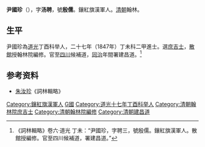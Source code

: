 '''尹國珍'''（{{bd|1814年||？|}}），字'''汤聘'''，號'''殷儒'''。鑲紅旗漢軍人。[[清朝|清朝]]翰林。

== 生平 ==
尹國珍為[[道光|道光]]丁酉科举人，二十七年（1847年）丁未科二甲進士。選[[庶吉士|庶吉士]]，[[散館|散館]]授翰林院編修。官至[[四川|四川]]候補道，[[同治|同治]]年間署建昌道。<ref>《詞林輯略》卷六·道光 丁未：“尹國珍，字聘三，號殷儒。鑲紅旗漢軍人。散館授編修。官至四川候補道，署建昌道。”</ref>

== 参考资料 ==
{{reflist}}

* [[朱汝珍|朱汝珍]]《詞林輯略》

{{道光二十七年丁未科殿試金榜}}

{{Authority control}}

{{DEFAULTSORT:Yin尹}}
[[Category:鑲紅旗漢軍人|Category:鑲紅旗漢軍人]]
[[Category:尹姓|G國]]
[[Category:道光十七年丁酉科举人|Category:道光十七年丁酉科举人]]
[[Category:清朝翰林院庶吉士|Category:清朝翰林院庶吉士]]
[[Category:清朝翰林院編修|Category:清朝翰林院編修]]
[[Category:清朝建昌道|Category:清朝建昌道]]


{{清朝人物小作品}}